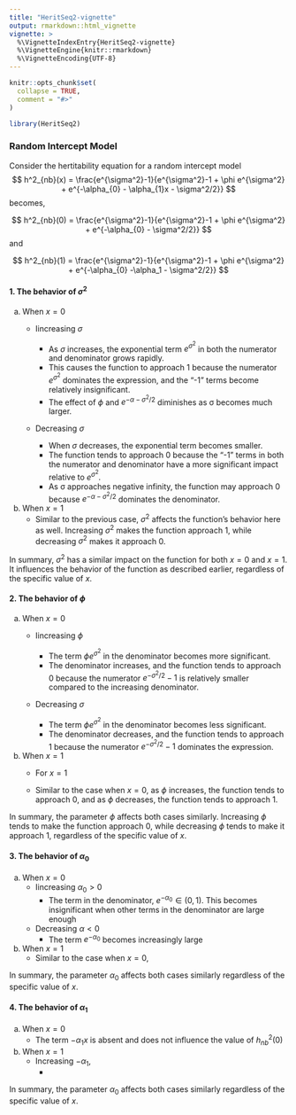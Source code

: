 ```yaml
---
title: "HeritSeq2-vignette"
output: rmarkdown::html_vignette
vignette: >
  %\VignetteIndexEntry{HeritSeq2-vignette}
  %\VignetteEngine{knitr::rmarkdown}
  %\VignetteEncoding{UTF-8}
---
```


```r
knitr::opts_chunk$set(
  collapse = TRUE,
  comment = "#>"
)
```

```r
library(HeritSeq2)
```

### Random Intercept Model

Consider the hertitability equation for a random intercept model
$$
h^2_{nb}(x) = \frac{e^{\sigma^2}-1}{e^{\sigma^2}-1 + \phi e^{\sigma^2} + e^{-\alpha_{0} - \alpha_{1}x - \sigma^2/2}} 
$$
becomes,
      
$$
h^2_{nb}(0) = \frac{e^{\sigma^2}-1}{e^{\sigma^2}-1 + \phi e^{\sigma^2} + e^{-\alpha_{0} - \sigma^2/2}} 
$$
and
      
$$
h^2_{nb}(1) = \frac{e^{\sigma^2}-1}{e^{\sigma^2}-1 + \phi e^{\sigma^2} + e^{-\alpha_{0} -\alpha_1 - \sigma^2/2}} 
$$

#### 1. The behavior of $\sigma^2$
  (a) When $x = 0$
       - Iincreasing $\sigma$
        
          + As $\sigma$ increases, the exponential term $e^{\sigma^2}$ in both the numerator and denominator grows rapidly.
          + This causes the function to approach 1 because the numerator $e^{\sigma^2}$ dominates the expression, and the "-1" terms become relatively insignificant.
          + The effect of $\phi$ and $e^{-\alpha - \sigma^2/2}$ diminishes as σ becomes much larger.
       - Decreasing $\sigma$
          + When $\sigma$ decreases, the exponential term becomes smaller.
          + The function tends to approach 0 because the "-1" terms in both the numerator and denominator have a more significant impact relative to $e^{\sigma^2}$.
          + As σ approaches negative infinity, the function may approach 0 because $e^{-\alpha - \sigma^2/2}$ dominates the denominator.

(b) When $x = 1$
       - Similar to the previous case, $\sigma^2$ affects the function's behavior here as well. Increasing $\sigma^2$ makes the function approach 1, while decreasing $\sigma^2$ makes it approach 0.
       
In summary, $\sigma^2$ has a similar impact on the function for both $x = 0$ and $x = 1$. It influences the behavior of the function as described earlier, regardless of the specific value of $x$.

#### 2. The behavior of $\phi$
  (a) When $x = 0$
       - Iincreasing $\phi$
        
          + The term $\phi e^{\sigma^2}$ in the denominator becomes more significant.
          + The denominator increases, and the function tends to approach 0 because the numerator $e^{- \sigma^2/2} - 1$ is relatively smaller compared to the increasing denominator.
       - Decreasing $\sigma$
           + The term $\phi e^{\sigma^2}$ in the denominator becomes less significant.
          + The denominator decreases, and the function tends to approach 1 because the numerator $e^{- \sigma^2/2} - 1$ dominates the expression.

(b) When $x = 1$
      - For $x = 1$

       - Similar to the case when $x = 0$, as $\phi$ increases, the function tends to approach 0, and as $\phi$ decreases, the function tends to approach 1.
       
In summary, the parameter $\phi$ affects both cases similarly. Increasing $\phi$ tends to make the function approach 0, while decreasing $\phi$ tends to make it approach 1, regardless of the specific value of $x$.

#### 3. The behavior of $\alpha_0$
  (a) When $x = 0$
       - Iincreasing $\alpha_0 > 0$
          + The term in the denominator, $e^{-\alpha_0} \in (0,1)$. This becomes insignificant when other terms in the denominator are large enough
       - Decreasing $\alpha < 0$
           + The term $e^{-\alpha_0}$ becomes increasingly large

(b) When $x = 1$
       - Similar to the case when $x = 0$, 
       
In summary, the parameter $\alpha_0$ affects both cases similarly regardless of the specific value of $x$.

#### 4. The behavior of $\alpha_1$
  (a) When $x = 0$
       - The term $-\alpha_1 x$ is absent and does not influence the value of $h_{nb}^2(0)$

(b) When $x = 1$
       - Increasing $-\alpha_1$,
          + 
       
In summary, the parameter $\alpha_0$ affects both cases similarly regardless of the specific value of $x$.

